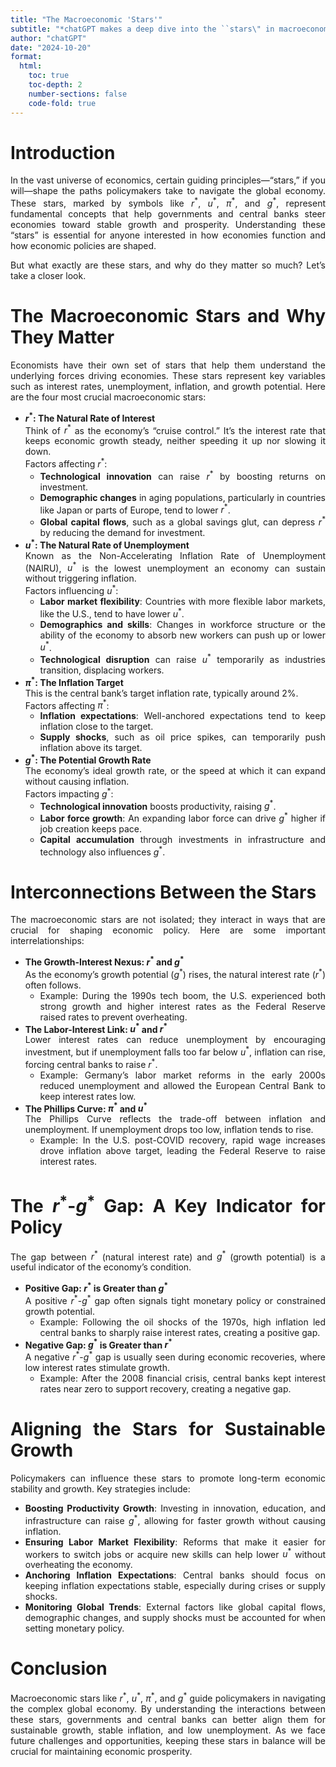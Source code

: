```yaml
---
title: "The Macroeconomic 'Stars'"
subtitle: "*chatGPT makes a deep dive into the ``stars\" in macroeconomics*"
author: "chatGPT"
date: "2024-10-20"
format: 
  html:
    toc: true
    toc-depth: 2
    number-sections: false
    code-fold: true
---
```


<div align="justify">

# Introduction

In the vast universe of economics, certain guiding principles—“stars,” if you will—shape the paths policymakers take to navigate the global economy. These stars, marked by symbols like $r^*$, $u^*$, $\pi^*$, and $g^*$, represent fundamental concepts that help governments and central banks steer economies toward stable growth and prosperity. Understanding these "stars" is essential for anyone interested in how economies function and how economic policies are shaped.

But what exactly are these stars, and why do they matter so much? Let's take a closer look.

# The Macroeconomic Stars and Why They Matter

Economists have their own set of stars that help them understand the underlying forces driving economies. These stars represent key variables such as interest rates, unemployment, inflation, and growth potential. Here are the four most crucial macroeconomic stars:

- **$r^*$: The Natural Rate of Interest**  
  Think of $r^*$ as the economy’s “cruise control.” It’s the interest rate that keeps economic growth steady, neither speeding it up nor slowing it down.  
  Factors affecting $r^*$:
  - **Technological innovation** can raise $r^*$ by boosting returns on investment.
  - **Demographic changes** in aging populations, particularly in countries like Japan or parts of Europe, tend to lower $r^*$.
  - **Global capital flows**, such as a global savings glut, can depress $r^*$ by reducing the demand for investment.

- **$u^*$: The Natural Rate of Unemployment**  
  Known as the Non-Accelerating Inflation Rate of Unemployment (NAIRU), $u^*$ is the lowest unemployment an economy can sustain without triggering inflation.  
  Factors influencing $u^*$:
  - **Labor market flexibility**: Countries with more flexible labor markets, like the U.S., tend to have lower $u^*$.
  - **Demographics and skills**: Changes in workforce structure or the ability of the economy to absorb new workers can push up or lower $u^*$.
  - **Technological disruption** can raise $u^*$ temporarily as industries transition, displacing workers.

- **$\pi^*$: The Inflation Target**  
  This is the central bank’s target inflation rate, typically around 2%.  
  Factors affecting $\pi^*$:
  - **Inflation expectations**: Well-anchored expectations tend to keep inflation close to the target.
  - **Supply shocks**, such as oil price spikes, can temporarily push inflation above its target.

- **$g^*$: The Potential Growth Rate**  
  The economy’s ideal growth rate, or the speed at which it can expand without causing inflation.  
  Factors impacting $g^*$:
  - **Technological innovation** boosts productivity, raising $g^*$.
  - **Labor force growth**: An expanding labor force can drive $g^*$ higher if job creation keeps pace.
  - **Capital accumulation** through investments in infrastructure and technology also influences $g^*$.

# Interconnections Between the Stars

The macroeconomic stars are not isolated; they interact in ways that are crucial for shaping economic policy. Here are some important interrelationships:

- **The Growth-Interest Nexus: $r^*$ and $g^*$**  
  As the economy’s growth potential ($g^*$) rises, the natural interest rate ($r^*$) often follows.  
  - Example: During the 1990s tech boom, the U.S. experienced both strong growth and higher interest rates as the Federal Reserve raised rates to prevent overheating.

- **The Labor-Interest Link: $u^*$ and $r^*$**  
  Lower interest rates can reduce unemployment by encouraging investment, but if unemployment falls too far below $u^*$, inflation can rise, forcing central banks to raise $r^*$.  
  - Example: Germany’s labor market reforms in the early 2000s reduced unemployment and allowed the European Central Bank to keep interest rates low.

- **The Phillips Curve: $\pi^*$ and $u^*$**  
  The Phillips Curve reflects the trade-off between inflation and unemployment. If unemployment drops too low, inflation tends to rise.  
  - Example: In the U.S. post-COVID recovery, rapid wage increases drove inflation above target, leading the Federal Reserve to raise interest rates.

# The $r^*$-$g^*$ Gap: A Key Indicator for Policy

The gap between $r^*$ (natural interest rate) and $g^*$ (growth potential) is a useful indicator of the economy’s condition.

- **Positive Gap: $r^*$ is Greater than $g^*$**  
  A positive $r^*$-$g^*$ gap often signals tight monetary policy or constrained growth potential.  
  - Example: Following the oil shocks of the 1970s, high inflation led central banks to sharply raise interest rates, creating a positive gap.

- **Negative Gap: $g^*$ is Greater than $r^*$**  
  A negative $r^*$-$g^*$ gap is usually seen during economic recoveries, where low interest rates stimulate growth.  
  - Example: After the 2008 financial crisis, central banks kept interest rates near zero to support recovery, creating a negative gap.

# Aligning the Stars for Sustainable Growth

Policymakers can influence these stars to promote long-term economic stability and growth. Key strategies include:

- **Boosting Productivity Growth**: Investing in innovation, education, and infrastructure can raise $g^*$, allowing for faster growth without causing inflation.
- **Ensuring Labor Market Flexibility**: Reforms that make it easier for workers to switch jobs or acquire new skills can help lower $u^*$ without overheating the economy.
- **Anchoring Inflation Expectations**: Central banks should focus on keeping inflation expectations stable, especially during crises or supply shocks.
- **Monitoring Global Trends**: External factors like global capital flows, demographic changes, and supply shocks must be accounted for when setting monetary policy.

# Conclusion

Macroeconomic stars like $r^*$, $u^*$, $\pi^*$, and $g^*$ guide policymakers in navigating the complex global economy. By understanding the interactions between these stars, governments and central banks can better align them for sustainable growth, stable inflation, and low unemployment. As we face future challenges and opportunities, keeping these stars in balance will be crucial for maintaining economic prosperity.

